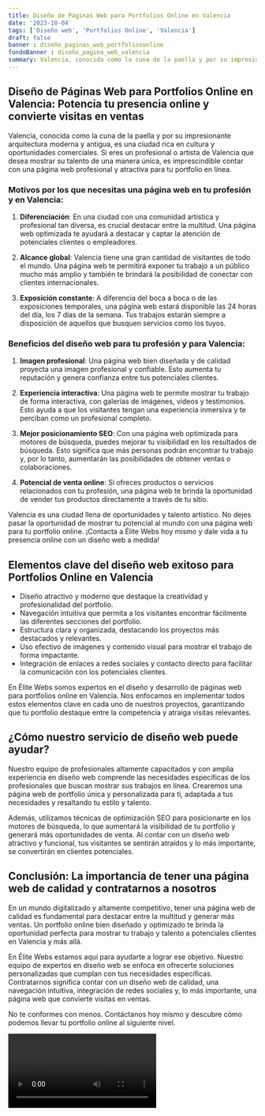```yaml
---
title: Diseño de Páginas Web para Portfolios Online en Valencia
date: '2023-10-04'
tags: ['Diseño web', 'Portfolios Online', 'Valencia']
draft: false
banner : diseño_paginas_web_portfoliosonline
fondoBanner : diseño_pagina_web_valencia
summary: Valencia, conocida como la cuna de la paella y por su impresionante arquitectura moderna y antigua, es una ciudad rica en cultura y oportunidades comerciales. Si eres un profesional o artista de Valencia que desea mostrar su talento de una manera única, es imprescindible contar con una página web profesional y atractiva para tu portfolio en línea.
---
```


## Diseño de Páginas Web para Portfolios Online en Valencia: Potencia tu presencia online y convierte visitas en ventas

Valencia, conocida como la cuna de la paella y por su impresionante arquitectura moderna y antigua, es una ciudad rica en cultura y oportunidades comerciales. Si eres un profesional o artista de Valencia que desea mostrar su talento de una manera única, es imprescindible contar con una página web profesional y atractiva para tu portfolio en línea.

### Motivos por los que necesitas una página web en tu profesión y en Valencia:

1. **Diferenciación**: En una ciudad con una comunidad artística y profesional tan diversa, es crucial destacar entre la multitud. Una página web optimizada te ayudará a destacar y captar la atención de potenciales clientes o empleadores.

2. **Alcance global**: Valencia tiene una gran cantidad de visitantes de todo el mundo. Una página web te permitirá exponer tu trabajo a un público mucho más amplio y también te brindará la posibilidad de conectar con clientes internacionales.

3. **Exposición constante**: A diferencia del boca a boca o de las exposiciones temporales, una página web estará disponible las 24 horas del día, los 7 días de la semana. Tus trabajos estarán siempre a disposición de aquellos que busquen servicios como los tuyos.

### Beneficios del diseño web para tu profesión y para Valencia:

1. **Imagen profesional**: Una página web bien diseñada y de calidad proyecta una imagen profesional y confiable. Esto aumenta tu reputación y genera confianza entre tus potenciales clientes.

2. **Experiencia interactiva**: Una página web te permite mostrar tu trabajo de forma interactiva, con galerías de imágenes, videos y testimonios. Esto ayuda a que los visitantes tengan una experiencia inmersiva y te perciban como un profesional completo.

3. **Mejor posicionamiento SEO**: Con una página web optimizada para motores de búsqueda, puedes mejorar tu visibilidad en los resultados de búsqueda. Esto significa que más personas podrán encontrar tu trabajo y, por lo tanto, aumentarán las posibilidades de obtener ventas o colaboraciones.

4. **Potencial de venta online**: Si ofreces productos o servicios relacionados con tu profesión, una página web te brinda la oportunidad de vender tus productos directamente a través de tu sitio.

Valencia es una ciudad llena de oportunidades y talento artístico. No dejes pasar la oportunidad de mostrar tu potencial al mundo con una página web para tu portfolio online. ¡Contacta a Élite Webs hoy mismo y dale vida a tu presencia online con un diseño web a medida!

<GifSeo />

<Cta />

## Elementos clave del diseño web exitoso para Portfolios Online en Valencia

- Diseño atractivo y moderno que destaque la creatividad y profesionalidad del portfolio.
- Navegación intuitiva que permita a los visitantes encontrar fácilmente las diferentes secciones del portfolio.
- Estructura clara y organizada, destacando los proyectos más destacados y relevantes.
- Uso efectivo de imágenes y contenido visual para mostrar el trabajo de forma impactante.
- Integración de enlaces a redes sociales y contacto directo para facilitar la comunicación con los potenciales clientes.

En Élite Webs somos expertos en el diseño y desarrollo de páginas web para portfolios online en Valencia. Nos enfocamos en implementar todos estos elementos clave en cada uno de nuestros proyectos, garantizando que tu portfolio destaque entre la competencia y atraiga visitas relevantes.

## ¿Cómo nuestro servicio de diseño web puede ayudar?

Nuestro equipo de profesionales altamente capacitados y con amplia experiencia en diseño web comprende las necesidades específicas de los profesionales que buscan mostrar sus trabajos en línea. Crearemos una página web de portfolio única y personalizada para ti, adaptada a tus necesidades y resaltando tu estilo y talento.

Además, utilizamos técnicas de optimización SEO para posicionarte en los motores de búsqueda, lo que aumentará la visibilidad de tu portfolio y generará más oportunidades de venta. Al contar con un diseño web atractivo y funcional, tus visitantes se sentirán atraídos y lo más importante, se convertirán en clientes potenciales.

## Conclusión: La importancia de tener una página web de calidad y contratarnos a nosotros

En un mundo digitalizado y altamente competitivo, tener una página web de calidad es fundamental para destacar entre la multitud y generar más ventas. Un portfolio online bien diseñado y optimizado te brinda la oportunidad perfecta para mostrar tu trabajo y talento a potenciales clientes en Valencia y más allá.

En Élite Webs estamos aquí para ayudarte a lograr ese objetivo. Nuestro equipo de expertos en diseño web se enfoca en ofrecerte soluciones personalizadas que cumplan con tus necesidades específicas. Contratarnos significa contar con un diseño web de calidad, una navegación intuitiva, integración de redes sociales y, lo más importante, una página web que convierte visitas en ventas.

No te conformes con menos. Contáctanos hoy mismo y descubre cómo podemos llevar tu portfolio online al siguiente nivel.

<Video />

<CtaBot job='Portfolios Online' city='Valencia'/>

<Gmaps query='Valencia+españa+maps' />